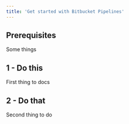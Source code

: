 ```yaml
---
title: 'Get started with Bitbucket Pipelines'
---
```


## Prerequisites

Some things

## 1 - Do this

First thing to docs

## 2 - Do that

Second thing to do
